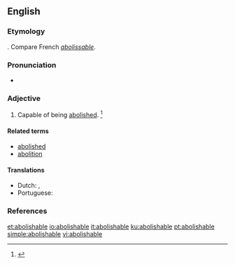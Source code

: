 ==English==

===Etymology===
{{suffix|abolish|able|lang=en}}. Compare French ''[[abolissable]]''.

===Pronunciation===
* {{a|US}} {{IPA|/əˈbɑl.ɪʃ.ə.bl̩/|/əˈbɑl.əʃ.ə.bl̩/|lang=en}}

===Adjective===
{{en-adj}}

# Capable of being [[abolish]]ed. {{defdate|First attested from the mid 17<sup>th</sup> century.}}<ref name=SOED>{{R:SOED5|page=6}}</ref>

====Related terms====
* [[abolished]]
* [[abolition]]

====Translations====
{{trans-top|capable of being abolished}}
* Dutch: {{t|nl|afschafbaar}}, {{t|nl|ophefbaar}}
* Portuguese: {{t|pt|abolível}}
{{trans-mid}}
{{trans-bottom}}

===References===
<references/>

[[et:abolishable]]
[[io:abolishable]]
[[it:abolishable]]
[[ku:abolishable]]
[[pt:abolishable]]
[[simple:abolishable]]
[[vi:abolishable]]